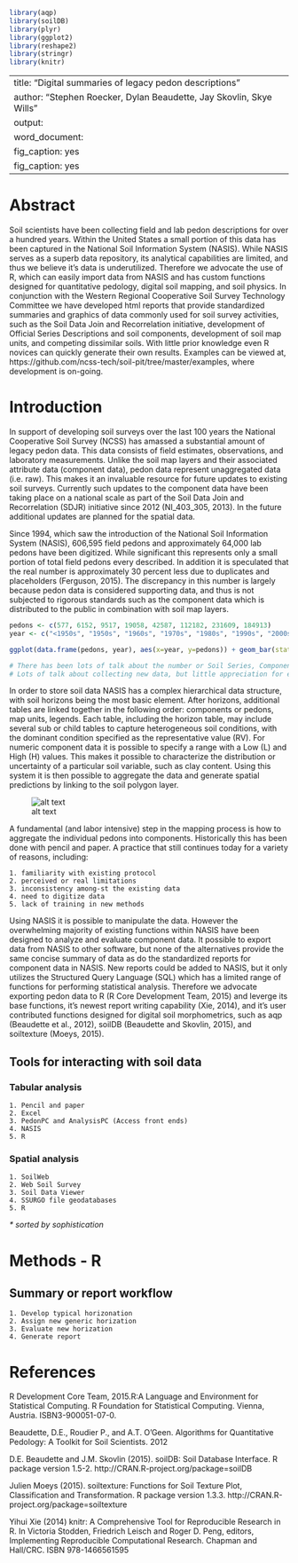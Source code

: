 ```{r setup, echo=FALSE, warning=FALSE, message=FALSE}
library(aqp)
library(soilDB)
library(plyr)
library(ggplot2)
library(reshape2)
library(stringr)
library(knitr)
```

---
title: "Digital summaries of legacy pedon descriptions"
author: "Stephen Roecker, Dylan Beaudette, Jay Skovlin, Skye Wills"
output:
  word_document:
    fig_caption: yes
fig_caption: yes
---

# Abstract

Soil scientists have been collecting field and lab pedon descriptions for over a hundred years. Within the United States a small portion of this data has been captured in the National Soil Information System (NASIS). While NASIS serves as a superb data repository, its analytical capabilities are limited, and thus we believe it's data is underutilized. Therefore we advocate the use of R, which can easily import data from NASIS and has custom functions designed for quantitative pedology, digital soil mapping, and soil physics. In conjunction with the Western Regional Cooperative Soil Survey Technology Committee we have developed html reports that provide standardized summaries and graphics of data commonly used for soil survey activities, such as the Soil Data Join and Recorrelation initiative, development of Official Series Descriptions and soil components, development of soil map units, and competing dissimilar soils. With little prior knowledge even R novices can quickly generate their own results. Examples can be viewed at, https://github.com/ncss-tech/soil-pit/tree/master/examples, where development is on-going.

# Introduction

In support of developing soil surveys over the last 100 years the National Cooperative Soil Survey (NCSS) has  amassed a substantial amount of legacy pedon data. This data consists of field estimates, observations, and laboratory measurements. Unlike the soil map layers and their associated attribute data (component data), pedon data represent unaggregated data (i.e. raw). This makes it an invaluable resource for future updates to existing soil surveys. Currently such updates to the component data have been taking place on a national scale as part of the Soil Data Join and Recorrelation (SDJR) initiative since 2012 (NI_403_305, 2013). In the future additional updates are planned for the spatial data. 

Since 1994, which saw the introduction of the National Soil Information System (NASIS), 606,595 field pedons and approximately 64,000 lab pedons have been digitized. While significant this represents only a small portion of total field pedons every described. In addition it is speculated that the real number is approximately 30 percent less due to duplicates and placeholders (Ferguson, 2015). The discrepancy in this number is largely because pedon data is considered supporting data, and thus is not subjected to rigorous standards such as the component data which is distributed to the public in combination with soil map layers.

```{r, echo=FALSE, warning=FALSE}

pedons <- c(577, 6152, 9517, 19058, 42587, 112182, 231609, 184913)
year <- c("<1950s", "1950s", "1960s", "1970s", "1980s", "1990s", "2000s", "2010s")

ggplot(data.frame(pedons, year), aes(x=year, y=pedons)) + geom_bar(stat="identity")

# There has been lots of talk about the number or Soil Series, Components, Map units, etc... but little focus on the point data resource.
# Lots of talk about collecting new data, but little appreciation for existing data.
```

In order to store soil data NASIS has a complex hierarchical data structure, with soil horizons being the most basic element. After horizons, additional tables are linked together in the following order: components or pedons, map units, legends. Each table, including the horizon table, may include several sub or child tables to capture heterogeneous soil conditions, with the dominant condition specified as the representative value (RV). For numeric component data it is possible to specify a range with a Low (L) and High (H) values. This makes it possible to characterize the distribution or uncertainty of a particular soil variable, such as clay content. Using this system it is then possible to aggregate the data and generate spatial predictions by linking to the soil polygon layer.

![alt text](figures/nasis.png)

A fundamental (and labor intensive) step in the mapping process is how to aggregate the individual pedons into components. Historically this has been done with pencil and paper. A practice that still continues today for a variety of reasons, including:

    1. familiarity with existing protocol
    2. perceived or real limitations
    3. inconsistency among-st the existing data
    4. need to digitize data
    5. lack of training in new methods

Using NASIS it is possible to manipulate the data. However the overwhelming majority of existing functions within NASIS have been designed to analyze and evaluate component data. It possible to export data from NASIS to other software, but none of the alternatives provide the same concise summary of data as do the standardized reports for component data in NASIS. New reports could be added to NASIS, but it only utilizes the Structured Query Language (SQL) which has a limited range of functions for performing statistical analysis. Therefore we advocate exporting pedon data to R (R Core Development Team, 2015) and leverge its base functions, it's newest report writing capability (Xie, 2014), and it's user contributed functions designed for digital soil morphometrics, such as aqp (Beaudette et al., 2012), soilDB (Beaudette and Skovlin, 2015), and soiltexture (Moeys, 2015).

## Tools for interacting with soil data
### Tabular analysis
    1. Pencil and paper
    2. Excel
    3. PedonPC and AnalysisPC (Access front ends) 
    4. NASIS
    5. R

### Spatial analysis
    1. SoilWeb
    2. Web Soil Survey
    3. Soil Data Viewer
    4. SSURGO file geodatabases
    5. R
_* sorted by sophistication_

# Methods - R



## Summary or report workflow
    1. Develop typical horizonation
    2. Assign new generic horization
    3. Evaluate new horization
    4. Generate report


# References
R Development Core Team, 2015.R:A Language and Environment for 
  Statistical Computing. R Foundation for Statistical Computing. Vienna,     
  Austria. ISBN3-900051-07-0.

Beaudette, D.E., Roudier P., and A.T. O'Geen. Algorithms for
  Quantitative Pedology: A Toolkit for Soil Scientists. 2012

D.E. Beaudette and J.M. Skovlin (2015). soilDB: Soil Database
  Interface. R package version 1.5-2.
  http://CRAN.R-project.org/package=soilDB

Julien Moeys (2015). soiltexture: Functions for Soil Texture Plot,
  Classification and Transformation. R package version 1.3.3.
  http://CRAN.R-project.org/package=soiltexture

Yihui Xie (2014) knitr: A Comprehensive Tool for Reproducible
  Research in R. In Victoria Stodden, Friedrich Leisch and Roger D.
  Peng, editors, Implementing Reproducible Computational Research.
  Chapman and Hall/CRC. ISBN 978-1466561595
